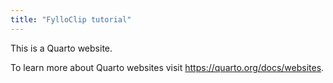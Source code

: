 ```yaml
---
title: "FylloClip tutorial"
---
```


This is a Quarto website.

To learn more about Quarto websites visit <https://quarto.org/docs/websites>.
